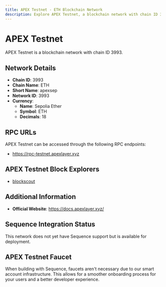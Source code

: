 ```yaml
--- 
title: APEX Testnet - ETH Blockchain Network
description: Explore APEX Testnet, a blockchain network with chain ID 3993. Learn about its native currency, Sepolia Ether, and how to interact with the network.
---
```


# APEX Testnet

APEX Testnet is a blockchain network with chain ID 3993.

## Network Details

- **Chain ID**: 3993
- **Chain Name**: ETH
- **Short Name**: apexsep
- **Network ID**: 3993
- **Currency**: 
  - **Name**: Sepolia Ether
  - **Symbol**: ETH
  - **Decimals**: 18

## RPC URLs

APEX Testnet can be accessed through the following RPC endpoints:

- https://rpc-testnet.apexlayer.xyz

## APEX Testnet Block Explorers

- [blockscout](https://exp-testnet.apexlayer.xyz)

## Additional Information

- **Official Website**: https://docs.apexlayer.xyz/

## Sequence Integration Status

This network does not yet have Sequence support but is available for deployment.

## APEX Testnet Faucet

When building with Sequence, faucets aren't necessary due to our smart account infrastructure. This allows for a smoother onboarding process for your users and a better developer experience.
